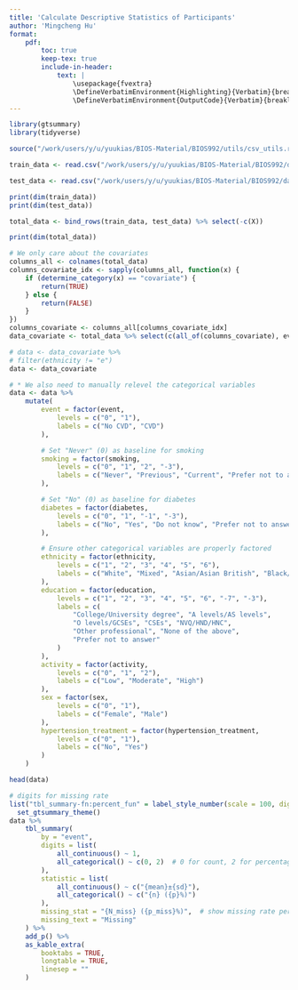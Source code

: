 ```yaml
---
title: 'Calculate Descriptive Statistics of Participants'
author: 'Mingcheng Hu'
format: 
    pdf:
        toc: true
        keep-tex: true
        include-in-header: 
            text: |
                \usepackage{fvextra}
                \DefineVerbatimEnvironment{Highlighting}{Verbatim}{breaklines,commandchars=\\\{\}}
                \DefineVerbatimEnvironment{OutputCode}{Verbatim}{breaklines,commandchars=\\\{\}}
---
```



```r
library(gtsummary)
library(tidyverse)

source("/work/users/y/u/yuukias/BIOS-Material/BIOS992/utils/csv_utils.r")
```

```r
train_data <- read.csv("/work/users/y/u/yuukias/BIOS-Material/BIOS992/data/train_data_unimputed.csv")

test_data <- read.csv("/work/users/y/u/yuukias/BIOS-Material/BIOS992/data/test_data_unimputed.csv")

print(dim(train_data))
print(dim(test_data))
```


```r
total_data <- bind_rows(train_data, test_data) %>% select(-c(X))

print(dim(total_data))
```


```r
# We only care about the covariates
columns_all <- colnames(total_data)
columns_covariate_idx <- sapply(columns_all, function(x) {
    if (determine_category(x) == "covariate") {
        return(TRUE)
    } else {
        return(FALSE)
    }
})
columns_covariate <- columns_all[columns_covariate_idx]
data_covariate <- total_data %>% select(c(all_of(columns_covariate), event))
```


```r
# data <- data_covariate %>%
# filter(ethnicity != "e")
data <- data_covariate

# * We also need to manually relevel the categorical variables
data <- data %>%
    mutate(
        event = factor(event,
            levels = c("0", "1"),
            labels = c("No CVD", "CVD")
        ),

        # Set "Never" (0) as baseline for smoking
        smoking = factor(smoking,
            levels = c("0", "1", "2", "-3"),
            labels = c("Never", "Previous", "Current", "Prefer not to answer")
        ),

        # Set "No" (0) as baseline for diabetes
        diabetes = factor(diabetes,
            levels = c("0", "1", "-1", "-3"),
            labels = c("No", "Yes", "Do not know", "Prefer not to answer")
        ),

        # Ensure other categorical variables are properly factored
        ethnicity = factor(ethnicity,
            levels = c("1", "2", "3", "4", "5", "6"),
            labels = c("White", "Mixed", "Asian/Asian British", "Black/Black British", "Chinese", "Other")
        ),
        education = factor(education,
            levels = c("1", "2", "3", "4", "5", "6", "-7", "-3"),
            labels = c(
                "College/University degree", "A levels/AS levels",
                "O levels/GCSEs", "CSEs", "NVQ/HND/HNC",
                "Other professional", "None of the above",
                "Prefer not to answer"
            )
        ),
        activity = factor(activity,
            levels = c("0", "1", "2"),
            labels = c("Low", "Moderate", "High")
        ),
        sex = factor(sex,
            levels = c("0", "1"),
            labels = c("Female", "Male")
        ),
        hypertension_treatment = factor(hypertension_treatment,
            levels = c("0", "1"),
            labels = c("No", "Yes")
        )
    )
```

```r
head(data)
```

```r
# digits for missing rate
list("tbl_summary-fn:percent_fun" = label_style_number(scale = 100, digits = 2)) |> 
  set_gtsummary_theme()
data %>%
    tbl_summary(
        by = "event",
        digits = list(
            all_continuous() ~ 1,
            all_categorical() ~ c(0, 2)  # 0 for count, 2 for percentage
        ),
        statistic = list(
            all_continuous() ~ c("{mean}±{sd}"),
            all_categorical() ~ c("{n} ({p}%)")
        ),
        missing_stat = "{N_miss} ({p_miss}%)",  # show missing rate percentage instead of count
        missing_text = "Missing"
    ) %>%
    add_p() %>%
    as_kable_extra(
        booktabs = TRUE,
        longtable = TRUE,
        linesep = ""
    ) 
```
